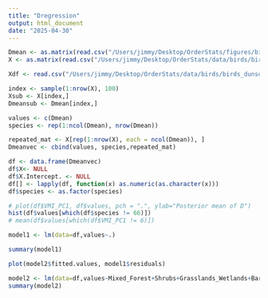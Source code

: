 ```yaml
---
title: "Dregression"
output: html_document
date: "2025-04-30"
---
```


```r
Dmean <- as.matrix(read.csv("/Users/jimmy/Desktop/OrderStats/figures/birds/Dregression/D_NMmean.csv"))
X <- as.matrix(read.csv("/Users/jimmy/Desktop/OrderStats/data/birds/birds_dunsonX.csv"))
```

```r
Xdf <- read.csv("/Users/jimmy/Desktop/OrderStats/data/birds/birds_dunsonX.csv")
```


```r
index <- sample(1:nrow(X), 100)
Xsub <- X[index,]
Dmeansub <- Dmean[index,]
```


```r
values <- c(Dmean)
species <- rep(1:ncol(Dmean), nrow(Dmean))

repeated_mat <- X[rep(1:nrow(X), each = ncol(Dmean)), ]
Dmeanvec <- cbind(values, species,repeated_mat)
```


```r
df <- data.frame(Dmeanvec)
df$X<- NULL
df$X.Intercept. <- NULL
df[] <- lapply(df, function(x) as.numeric(as.character(x)))
df$species <- as.factor(species)
```

```r
# plot(df$VMI_PC1, df$values, pch = ".", ylab="Posterior mean of D")
hist(df$values[which(df$species != 66)])
# mean(df$values[which(df$VMI_PC1 != 6)])
```


```r
model1 <- lm(data=df,values~.)
```

```r
summary(model1)
```

```r
plot(model2$fitted.values, model1$residuals)
```



```r
model2 <- lm(data=df,values~Mixed_Forest+Shrubs+Grasslands_Wetlands+Barren+Urban+Water_Bodies+Coastal+species)
summary(model2)
```




